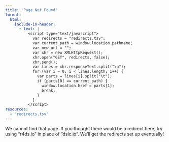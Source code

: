 ```yaml
---
title: "Page Not Found"
format:
  html:
    include-in-header:
      - text: |
          <script type="text/javascript">
            var redirects = "redirects.tsv";
            var current_path = window.location.pathname;
            var new_url = "";
            var xhr = new XMLHttpRequest();
            xhr.open("GET", redirects, false);
            xhr.send();
            var lines = xhr.responseText.split("\n");
            for (var i = 0; i < lines.length; i++) {
              var parts = lines[i].split("\t");
              if (parts[0] == current_path) {
                window.location.href = parts[1];
                break;
              }
            }
          </script>
resources:
  - "redirects.tsv"
---
```


We cannot find that page.
If you thought there would be a redirect here, try using "r4ds.io" in place of "dslc.io".
We'll get the redirects set up eventually!
